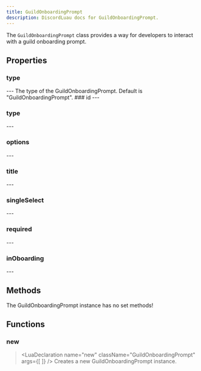 ```yaml
---
title: GuildOnboardingPrompt
description: DiscordLuau docs for GuildOnboardingPrompt.
---
```

[//]: # (This file was automatically compiled through the Generator luau code under this repository)
[//]: # (if you want to edit the documentation of discord-luau, please write changes)
[//]: # (to the discord-luau repository itself, we extract the comments from discord-luau and translate)
[//]: # (them into markdown files that Nextra can interpret!)

[//]: # (----- DOCUMENT IMPORTS ----- )


[//]: # (----- DOCUMENT DESCRIPTION ----- )

The `GuildOnboardingPrompt` class provides a way for developers to interact with a guild onboarding prompt.

[//]: # (----- DOCUMENT PROPERTIES ----- )

## Properties

### type

<LuaProperty name="GuildOnboardingPrompt.type" type="string" />
---
The type of the GuildOnboardingPrompt. Default is "GuildOnboardingPrompt".
### id

<LuaProperty name="GuildOnboardingPrompt.id" type="string" />
---
	
### type

<LuaProperty name="GuildOnboardingPrompt.type" type="number" />
---
	
### options

<LuaProperty name="GuildOnboardingPrompt.options" type="{ Objects.GuildOnboardingPromptOption }" />
---
	
### title

<LuaProperty name="GuildOnboardingPrompt.title" type="string" />
---
	
### singleSelect

<LuaProperty name="GuildOnboardingPrompt.singleSelect" type="boolean" />
---
	
### required

<LuaProperty name="GuildOnboardingPrompt.required" type="boolean" />
---
	
### inOboarding

<LuaProperty name="GuildOnboardingPrompt.inOboarding" type="boolean" />
---
	

[//]: # (----- DOCUMENT METHODS ----- )

## Methods

The GuildOnboardingPrompt instance has no set methods!

[//]: # (----- DOCUMENT FUNCTIONS ----- )

## Functions

### new

> <LuaDeclaration name="new" className="GuildOnboardingPrompt" args={[  ]} />
Creates a new GuildOnboardingPrompt instance.

